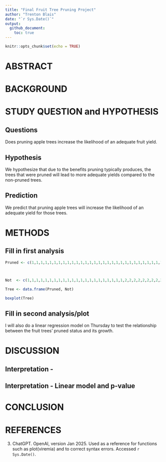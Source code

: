 ```yaml
---
title: "Final Fruit Tree Pruning Project"
author: "Trenton Blais"
date: "`r Sys.Date()`"
output:
  github_document:
    toc: true
---
```


```r
knitr::opts_chunk$set(echo = TRUE)
```
# ABSTRACT



# BACKGROUND



# STUDY QUESTION and HYPOTHESIS

## Questions  
Does pruning apple trees increase the likelihood of an adequate fruit yield.

## Hypothesis 
We hypothesize that due to the benefits pruning typically produces, the trees that were pruned will lead to more adequate yields compared to the non-pruned trees.
  
## Prediction
We predict that pruning apple trees will increase the likelihood of an adequate yield for those trees. 

# METHODS


## Fill in first analysis

```r
Pruned <- c(1,1,1,1,1,1,1,1,1,1,1,1,1,1,1,1,1,1,1,1,1,1,1,1,1,1,1,1,1,1,2,2,2,2,2,2,2,2,2,2,2,2,2,2,2,2,2,2,2,2,2,2,2,2,2,2,2,2,2,3,3,3,3)



Not  <- c(1,1,1,1,1,1,1,1,1,1,1,1,1,1,1,1,1,1,1,1,1,1,2,2,2,2,2,2,2,2,2,2,2,2,2,2,2,2,2,2,2,2,2,2,2,2,2,2,2,2,2,2,2,2,2,2,2,2,3,3,3,3,3)

Tree <- data.frame(Pruned, Not)

boxplot(Tree)

```

## Fill in second analysis/plot
I will also do a linear regression model on Thursday to test the relationship between the fruit trees' pruned status and its growth.

# DISCUSSION


## Interpretation - 

## Interpretation - Linear model and p-value


# CONCLUSION


# REFERENCES     

3. ChatGPT. OpenAI, version Jan 2025. Used as a reference for functions such as plot(viremia) and to correct syntax errors. Accessed `r Sys.Date()`.